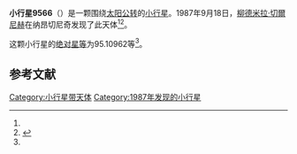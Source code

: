 {{Infobox planet
| bgcolour = #FFFFC0
| name = 9566 Rykhlova
| symbol = 
| image = 
| caption = 
| discovery = yes
| discovery_ref = 
| discoverer = [[柳德米拉·切爾尼赫|柳德米拉·切爾尼赫]]
| discovery_site = [[纳昂切尼奇|纳昂切尼奇]] 
| discovered = 1987年9月18日
| designations = yes
| mp_name = 
| named_after = 
| alt_names = 1987 SX17/ 1976 SE8 / 1980 WV1
| mp_category = [[主带小行星|主带小行星]]
| orbit_ref = <ref name="a">[http://ssd.jpl.nasa.gov/sbdb.cgi?sstr=9566 9566 Rykhlova] {{Wayback|url=http://ssd.jpl.nasa.gov/sbdb.cgi?sstr=9566 |date=20140815081048 }}，小行星數據庫瀏覽器（JPL Small-Body Database Browser）－[[美国国家航空航天局|美国国家航空航天局]]喷气推进实验室</ref>
| epoch = 2456400.5 (2013年4月18日更新)
| aphelion = {{convert|2.9474438|AU|km|3|abbr=on|lk=out}}
| perihelion = {{convert|1.7741258|AU|km|3|abbr=on}}
| semimajor = {{convert|2.3607848|AU|km|3|abbr=on}}
| eccentricity = 0.2485017
| period = 1324.899806 [[日|日]]<br />3.63[[儒略年|儒略年]]
| avg_speed = 
| inclination = 3.53742
| asc_node = 240.51221
| mean_anomaly = 
| arg_peri = 95.10962
| satellites = 
| physical_characteristics = yes
| dimensions = 
| mass = 
| density = 
| surface_grav = 
| escape_velocity = 
| sidereal_day = 
| axial_tilt = 
| pole_ecliptic_lat = 
| pole_ecliptic_lon = 
| albedo = 
| temperatures= 
| temp_name1 = 
| mean_temp_1 = 
| max_temp_1 = 
| temp_name2 = 
| max_temp_2 = 
| spectral_type = 
| abs_magnitude = 95.10962
}}

'''小行星9566'''（{{lang-en|9566 Rykhlova}}）是一颗围绕[[太阳|太阳]][[公转|公转]]的[[小行星|小行星]]。1987年9月18日，[[柳德米拉·切爾尼赫|柳德米拉·切爾尼赫]]在纳昂切尼奇发现了此天体<ref name="a" /><ref>{{cite news|title=小行星列表|url=http://cfa-www.harvard.edu/iau/lists/NumberedMPs.txt|accessdate=2013-07-08|newspaper=哈佛大学|archive-date=2008-05-17|archive-url=https://web.archive.org/web/20080517010638/http://cfa-www.harvard.edu/iau/lists/NumberedMPs.txt|dead-url=no}}</ref>。

这颗小行星的[[绝对星等|绝对星等]]为95.10962等<ref name="a" />。

==参考文献==
{{reflist}}
{{Minor Planet Number|[[小行星9565|小行星9565]]|[[小行星9567|小行星9567]]}}

{{小天体}}

[[Category:小行星带天体|Category:小行星带天体]]
[[Category:1987年发现的小行星|Category:1987年发现的小行星]]

{{asteroid-stub}}